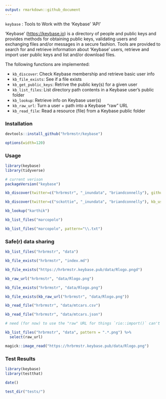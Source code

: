 ```yaml
---
output: rmarkdown::github_document
---
```


`keybase` : Tools to Work with the 'Keybase' 'API'

'Keybase' (<https://keybase.io>) is a directory of people and public keys and provides methods for obtaining public keys, validating users and exchanging files and/or messages in a secure fashion. Tools are provided to search for and retrieve information about 'Keybase' users, retrieve and import user public keys and list and/or download files.
    
The following functions are implemented:

- `kb_discover`:	Check Keybase membership and retrieve basic user info
- `kb_file_exists`:	See if a file exists
- `kb_get_public_keys`:	Retrive the public key(s) for a given user
- `kb_list_files`:	List directory path contents in a Keybase user's public folder
- `kb_lookup`:	Retrieve info on Keybase user(s)
- `kb_raw_url`:	Turn a user + path into a Keybase "raw" URL
- `kb_read_file`:	Read a resource (file) from a Keybase public folder

### Installation

```r
devtools::install_github("hrbrmstr/keybase")
```

```r
options(width=120)
```

### Usage

```r
library(keybase)
library(tidyverse)

# current verison
packageVersion("keybase")

kb_discover(twitter=c("hrbrmstr", "_inundata", "briandconnelly"), github="bearloga")

kb_discover(twitter=c("sckottie", "_inundata", "briandconnelly"), kb_usernames_only=TRUE)

kb_lookup("karthik")

kb_list_files("marcopolo")

kb_list_files("marcopolo", pattern="\\.txt")
```

### Safe(r) data sharing

```r
kb_list_files("hrbrmstr", "data")

kb_file_exists("hrbrmstr", "index.md")

kb_file_exists("https://hrbrmstr.keybase.pub/data/Rlogo.pngd")

kb_raw_url("hrbrmstr", "data/Rlogo.png")

kb_file_exists("hrbrmstr", "data/Rlogo.png")

kb_file_exists(kb_raw_url("hrbrmstr", "data/Rlogo.png"))

kb_read_file("hrbrmstr", "data/mtcars.csv")

kb_read_file("hrbrmstr", "data/mtcars.json")

# need (for now) to use the "raw" URL for things `rio::import()` can't natively read

kb_list_files("hrbrmstr", "data", pattern = ".*.png") %>% 
  select(raw_url)

magick::image_read("https://hrbrmstr.keybase.pub/data/Rlogo.png")
```

### Test Results

```r
library(keybase)
library(testthat)

date()

test_dir("tests/")
```

